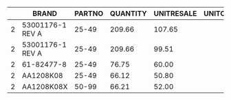 

|   | BRAND            | PARTNO | QUANTITY | UNITRESALE | UNITCOST | 0 | 1 | 2 | 3 | 4 |
| - | ---------------- | ------ | -------- | ---------- | -------- | - | - | - | - | - |
| 2 | 53001176-1 REV A | 25-49  | 209.66   | 107.65     |
| 2 | 53001176-1 REV A | 25-49  | 209.66   | 99.51      |
| 2 | 61-82477-8       | 25-49  | 76.75    | 60.00      |
| 2 | AA1208K08        | 25-49  | 66.12    | 50.80      |
| 2 | AA1208K08X       | 50-99  | 66.21    | 52.00      |
